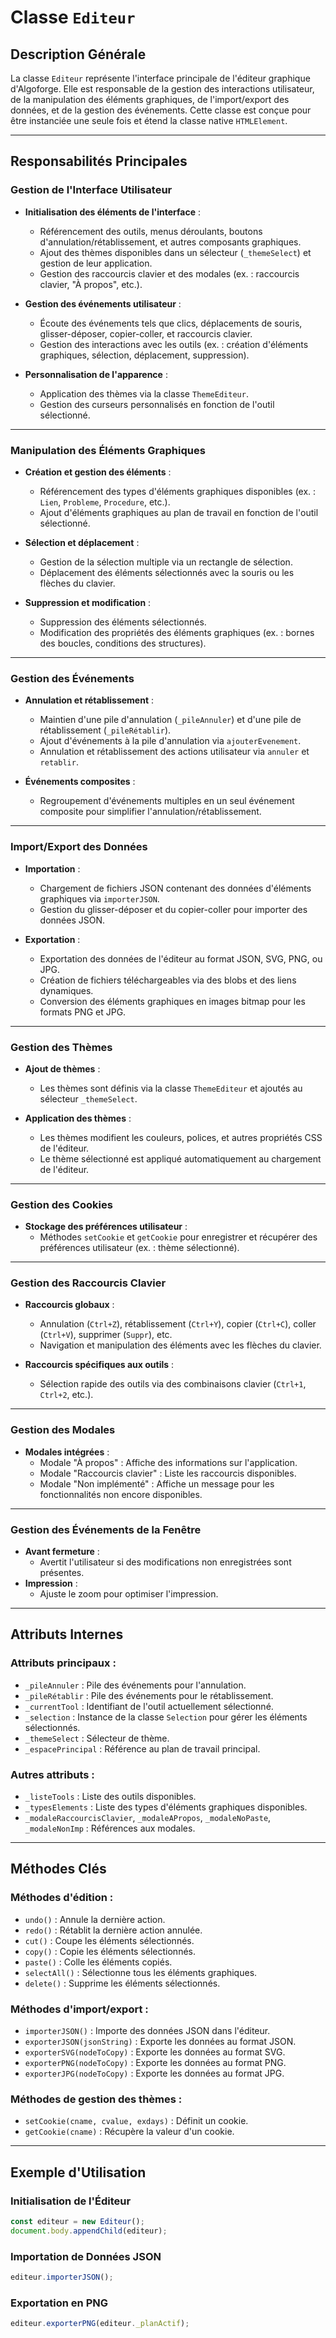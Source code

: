 # Classe `Editeur`

## Description Générale

La classe `Editeur` représente l'interface principale de l'éditeur graphique d'Algoforge. Elle est responsable de la gestion des interactions utilisateur, de la manipulation des éléments graphiques, de l'import/export des données, et de la gestion des événements. Cette classe est conçue pour être instanciée une seule fois et étend la classe native `HTMLElement`.

---

## Responsabilités Principales

### **Gestion de l'Interface Utilisateur**

-   **Initialisation des éléments de l'interface** :

    -   Référencement des outils, menus déroulants, boutons d'annulation/rétablissement, et autres composants graphiques.
    -   Ajout des thèmes disponibles dans un sélecteur (`_themeSelect`) et gestion de leur application.
    -   Gestion des raccourcis clavier et des modales (ex. : raccourcis clavier, "À propos", etc.).

-   **Gestion des événements utilisateur** :

    -   Écoute des événements tels que clics, déplacements de souris, glisser-déposer, copier-coller, et raccourcis clavier.
    -   Gestion des interactions avec les outils (ex. : création d'éléments graphiques, sélection, déplacement, suppression).

-   **Personnalisation de l'apparence** :
    -   Application des thèmes via la classe `ThemeEditeur`.
    -   Gestion des curseurs personnalisés en fonction de l'outil sélectionné.

---

### **Manipulation des Éléments Graphiques**

-   **Création et gestion des éléments** :

    -   Référencement des types d'éléments graphiques disponibles (ex. : `Lien`, `Probleme`, `Procedure`, etc.).
    -   Ajout d'éléments graphiques au plan de travail en fonction de l'outil sélectionné.

-   **Sélection et déplacement** :

    -   Gestion de la sélection multiple via un rectangle de sélection.
    -   Déplacement des éléments sélectionnés avec la souris ou les flèches du clavier.

-   **Suppression et modification** :
    -   Suppression des éléments sélectionnés.
    -   Modification des propriétés des éléments graphiques (ex. : bornes des boucles, conditions des structures).

---

### **Gestion des Événements**

-   **Annulation et rétablissement** :

    -   Maintien d'une pile d'annulation (`_pileAnnuler`) et d'une pile de rétablissement (`_pileRétablir`).
    -   Ajout d'événements à la pile d'annulation via `ajouterEvenement`.
    -   Annulation et rétablissement des actions utilisateur via `annuler` et `retablir`.

-   **Événements composites** :
    -   Regroupement d'événements multiples en un seul événement composite pour simplifier l'annulation/rétablissement.

---

### **Import/Export des Données**

-   **Importation** :

    -   Chargement de fichiers JSON contenant des données d'éléments graphiques via `importerJSON`.
    -   Gestion du glisser-déposer et du copier-coller pour importer des données JSON.

-   **Exportation** :
    -   Exportation des données de l'éditeur au format JSON, SVG, PNG, ou JPG.
    -   Création de fichiers téléchargeables via des blobs et des liens dynamiques.
    -   Conversion des éléments graphiques en images bitmap pour les formats PNG et JPG.

---

### **Gestion des Thèmes**

-   **Ajout de thèmes** :

    -   Les thèmes sont définis via la classe `ThemeEditeur` et ajoutés au sélecteur `_themeSelect`.

-   **Application des thèmes** :
    -   Les thèmes modifient les couleurs, polices, et autres propriétés CSS de l'éditeur.
    -   Le thème sélectionné est appliqué automatiquement au chargement de l'éditeur.

---

### **Gestion des Cookies**

-   **Stockage des préférences utilisateur** :
    -   Méthodes `setCookie` et `getCookie` pour enregistrer et récupérer des préférences utilisateur (ex. : thème sélectionné).

---

### **Gestion des Raccourcis Clavier**

-   **Raccourcis globaux** :

    -   Annulation (`Ctrl+Z`), rétablissement (`Ctrl+Y`), copier (`Ctrl+C`), coller (`Ctrl+V`), supprimer (`Suppr`), etc.
    -   Navigation et manipulation des éléments avec les flèches du clavier.

-   **Raccourcis spécifiques aux outils** :
    -   Sélection rapide des outils via des combinaisons clavier (`Ctrl+1`, `Ctrl+2`, etc.).

---

### **Gestion des Modales**

-   **Modales intégrées** :
    -   Modale "À propos" : Affiche des informations sur l'application.
    -   Modale "Raccourcis clavier" : Liste les raccourcis disponibles.
    -   Modale "Non implémenté" : Affiche un message pour les fonctionnalités non encore disponibles.

---

### **Gestion des Événements de la Fenêtre**

-   **Avant fermeture** :
    -   Avertit l'utilisateur si des modifications non enregistrées sont présentes.
-   **Impression** :
    -   Ajuste le zoom pour optimiser l'impression.

---

## Attributs Internes

### Attributs principaux :

-   `_pileAnnuler` : Pile des événements pour l'annulation.
-   `_pileRétablir` : Pile des événements pour le rétablissement.
-   `_currentTool` : Identifiant de l'outil actuellement sélectionné.
-   `_selection` : Instance de la classe `Selection` pour gérer les éléments sélectionnés.
-   `_themeSelect` : Sélecteur de thème.
-   `_espacePrincipal` : Référence au plan de travail principal.

### Autres attributs :

-   `_listeTools` : Liste des outils disponibles.
-   `_typesElements` : Liste des types d'éléments graphiques disponibles.
-   `_modaleRaccourcisClavier`, `_modaleAPropos`, `_modaleNoPaste`, `_modaleNonImp` : Références aux modales.

---

## Méthodes Clés

### Méthodes d'édition :

-   `undo()` : Annule la dernière action.
-   `redo()` : Rétablit la dernière action annulée.
-   `cut()` : Coupe les éléments sélectionnés.
-   `copy()` : Copie les éléments sélectionnés.
-   `paste()` : Colle les éléments copiés.
-   `selectAll()` : Sélectionne tous les éléments graphiques.
-   `delete()` : Supprime les éléments sélectionnés.

### Méthodes d'import/export :

-   `importerJSON()` : Importe des données JSON dans l'éditeur.
-   `exporterJSON(jsonString)` : Exporte les données au format JSON.
-   `exporterSVG(nodeToCopy)` : Exporte les données au format SVG.
-   `exporterPNG(nodeToCopy)` : Exporte les données au format PNG.
-   `exporterJPG(nodeToCopy)` : Exporte les données au format JPG.

### Méthodes de gestion des thèmes :

-   `setCookie(cname, cvalue, exdays)` : Définit un cookie.
-   `getCookie(cname)` : Récupère la valeur d'un cookie.

---

## Exemple d'Utilisation

### Initialisation de l'Éditeur

```javascript
const editeur = new Editeur();
document.body.appendChild(editeur);
```

### Importation de Données JSON

```javascript
editeur.importerJSON();
```

### Exportation en PNG

```javascript
editeur.exporterPNG(editeur._planActif);
```
